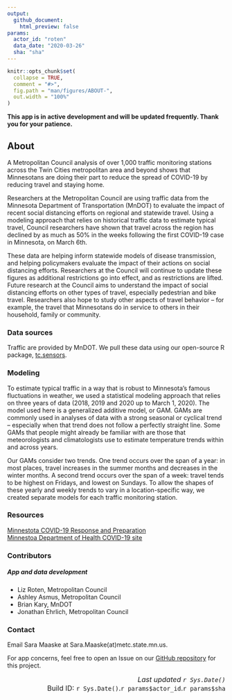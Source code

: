 ```yaml
---
output: 
  github_document:
    html_preview: false
params: 
  actor_id: "roten" 
  data_date: "2020-03-26"
  sha: "sha"
---
```



```r
knitr::opts_chunk$set(
  collapse = TRUE,
  comment = "#>",
  fig.path = "man/figures/ABOUT-",
  out.width = "100%"
)
```

**This app is in active development and will be updated frequently. Thank you for your patience.**

## About 

A Metropolitan Council analysis of over 1,000 traffic monitoring stations across the Twin Cities metropolitan area and beyond shows that Minnesotans are doing their part to reduce the spread of COVID-19 by reducing travel and staying home.  

Researchers at the Metropolitan Council are using traffic data from the Minnesota Department of Transportation (MnDOT) to evaluate the impact of recent social distancing efforts on regional and statewide travel. Using a modeling approach that relies on historical traffic data to estimate typical travel, Council researchers have shown that travel across the region has declined by as much as 50% in the weeks following the first COVID-19 case in Minnesota, on March 6th.

These data are helping inform statewide models of disease transmission, and helping policymakers evaluate the impact of their actions on social distancing efforts.
Researchers at the Council will continue to update these figures as additional restrictions go into effect, and as restrictions are lifted. Future research at the Council aims to understand the impact of social distancing efforts on other types of travel, especially pedestrian and bike travel. Researchers also hope to study other aspects of travel behavior -- for example, the travel that Minnesotans do in service to others in their household, family or community.  


### Data sources  

Traffic are provided by MnDOT. We pull these data using our open-source R package, [tc.sensors](https://github.com/Metropolitan-Council/tc.sensors).  

### Modeling    
  
To estimate typical traffic in a way that is robust to Minnesota’s famous fluctuations in weather, we used a statistical modeling approach that relies on three years of data (2018, 2019 and 2020 up to March 1, 2020). The model used here is a generalized additive model, or GAM. GAMs are commonly used in analyses of data with a strong seasonal or cyclical trend – especially when that trend does not follow a perfectly straight line. Some GAMs that people might already be familiar with are those that meteorologists and climatologists use to estimate temperature trends within and across years.   

Our GAMs consider two trends. One trend occurs over the span of a year: in most places, travel increases in the summer months and decreases in the winter months.  A second trend occurs over the span of a week: travel tends to be highest on Fridays, and lowest on Sundays.  To allow the shapes of these yearly and weekly trends to vary in a location-specific way, we created separate models for each traffic monitoring station.
  
### Resources  

[Minnestota COVID-19 Response and Preparation](https://mn.gov/governor/covid-19/)  
[Minnestoa Department of Health COVID-19 site](https://www.health.state.mn.us/diseases/coronavirus/index.html)  

### Contributors

##### App and data development  

- Liz Roten, Metropolitan Council  
- Ashley Asmus, Metropolitan Council  
- Brian Kary, MnDOT  
- Jonathan Ehrlich, Metropolitan Council   

### Contact  

Email Sara Maaske at Sara.Maaske(at)metc.state.mn.us.  

For app concerns, feel free to open an Issue on our [GitHub repository](https://github.com/Metropolitan-Council/loop-sensor-trends) for this project.  



<right style="font-size: 1rem; text-align: right; display: block;">
*Last updated `r Sys.Date()`*  
Build ID: `r Sys.Date()`.`r params$actor_id`.`r params$sha`  
</right>